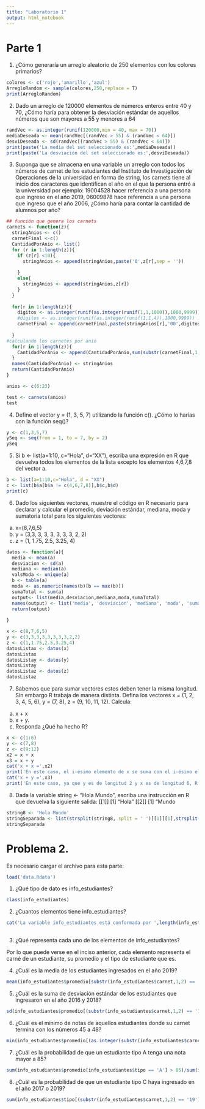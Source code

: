 ---
title: "Laboratorio 1"
output: html_notebook
---
# Parte 1

1. ¿Cómo generaría un arreglo aleatorio de 250 elementos con los 
colores primarios?
```{r}
colores <- c('rojo','amarillo','azul')
ArregloRandom <- sample(colores,250,replace = T)
print(ArregloRandom)
```

2. Dado un arreglo de 120000 elementos de números enteros entre 
40 y 70, ¿Cómo haría para obtener la desviación estándar de 
aquellos números que son mayores a 55 y menores a 64
```{r}
randVec <- as.integer(runif(120000,min = 40, max = 70))
mediaDeseada <- mean(randVec[(randVec > 55) & (randVec < 64)])
desviDeseada <- sd(randVec[(randVec > 55) & (randVec < 64)])
print(paste('La media del set seleccionado es:',mediaDeseada))
print(paste('La desviación del set seleccionado es:',desviDeseada))

```
3. Suponga que se almacena en una variable un arreglo con todos 
los números de carnet de los estudiantes del Instituto de 
Investigación de Operaciones de la universidad en forma de 
string, los carnets tiene al inicio dos caracteres que 
identifican el año en el que la persona entró a la universidad 
por ejemplo: 19004528 hacer referencia a una persona que 
ingreso en el año 2019, 06009878 hace referencia a una persona 
que ingreso que el año 2006, ¿Cómo haría para contar la cantidad 
de alumnos por año? 
```{r}
## función que genera los carnets
carnets <- function(z){
  stringAnios <- c()
  carnetFinal <-c()
  CantidadPorAnio <- list()
  for (r in 1:length(z)){
    if (z[r] <10){
      stringAnios <- append(stringAnios,paste('0',z[r],sep = ''))
      
    }
    else{
      stringAnios <- append(stringAnios,z[r])
    }
  }
  
  for(r in 1:length(z)){
    digitos <- as.integer(runif(as.integer(runif(1,1,1000)),1000,9999))
    #digitos <- as.integer(runif(as.integer(runif(1,1,4)),1000,9999))
    carnetFinal <- append(carnetFinal,paste(stringAnios[r],'00',digitos, sep =''))
    
  }
#calculando los carnetes por anio
  for(r in 1:length(z)){
    CantidadPorAnio <- append(CantidadPorAnio,sum(substr(carnetFinal,1,2) == stringAnios[r]))
  }
  names(CantidadPorAnio) <- stringAnios
  return(CantidadPorAnio)
}
```
```{r}
anios <- c(6:23)

test <- carnets(anios)
test
```

4. Define el vector y = (1, 3, 5, 7) utilizando la función c(). 
¿Cómo lo harías con la función seq()? 
```{r}
y <- c(1,3,5,7)
ySeq <- seq(from = 1, to = 7, by = 2)
ySeq
```
5. Si b <- list(a=1:10, c="Hola", d="XX"), escriba una expresión 
en R que devuelva todos los elementos de la lista excepto los 
elementos 4,6,7,8 del vector a.

```{r warning=FALSE}
b <- list(a=1:10,c="Hola", d = "XX")
c <- list(b$a[b$a != c(4,6,7,8)],b$c,b$d)
print(c)

```


6. Dado los siguientes vectores, muestre el código en R necesario 
para declarar y calcular el promedio, deviación estándar, 
mediana, moda y sumatoria total para los siguientes vectores: \
a. x=(8,7,6,5)
b. y = (3,3, 3, 3, 3, 3, 3, 3, 2, 2) 
c. z = (1, 1.75, 2.5, 3.25, 4)
```{r}
datos <- function(a){
  media <- mean(a)
  desviacion <- sd(a)
  mediana <- median(a)
  valsModa <- unique(a)
  b <- table(a)
  moda <- as.numeric(names(b)[b == max(b)])
  sumaTotal <- sum(a)
  output<- list(media,desviacion,mediana,moda,sumaTotal)
  names(output) <- list('media', 'desviacion', 'mediana', 'moda', 'suma total')
  return(output)
  
}
```

```{r}
x <- c(8,7,6,5)
y <- c(3,3,3,3,3,3,3,3,2,2)
z <- c(1,1.75,2.5,3.25,4)
datosListax <- datos(x)
datosListax
datosListay <- datos(y)
datosListay
datosListaz <- datos(z)
datosListaz

```

7. Sabemos que para sumar vectores estos deben tener la misma 
longitud. Sin embargo R trabaja de manera distinta. Defina los 
vectores x = (1, 2, 3, 4, 5, 6), y = (7, 8), z = (9, 10, 11, 
12). Calcula: 
a. x + x
b. x + y. 
c. Responda ¿Qué ha hecho R?
```{r}
x <- c(1:6)
y <- c(7,8)
z <- c(9:12)
x2 = x + x
x3 = x + y
cat('x + x =',x2)
print('En este caso, el i-ésimo elemento de x se suma con el i-ésimo elemento de x')
cat('x + y =',x3)
print('En este caso, ya que y es de longitud 2 y x es de longitud 6, R repite de manera cíclica la lista y. Genera una lista de longitud 6 de los elementos de y repitiéndolos, y luego realiza la suma')
```
8. Dada la variable string <- "Hola Mundo", escriba una instrucción 
en R que devuelva la siguiente salida: 
 [[1]]
 [1] "Hola"
[[2]]
[1] "Mundo
```{r}
string8 <- 'Hola Mundo'
stringSeparada <- list(strsplit(string8, split = ' ')[[1]][1],strsplit(string8, split = ' ')[[1]][2])
stringSeparada
```

# Problema 2.
Es necesario cargar el archivo para esta parte:
```{r}
load('data.Rdata')
```
1.  ¿Qué tipo de dato es info_estudiantes?
```{r}
class(info_estudiantes)
```

2.  ¿Cuantos elementos tiene info_estudiantes? 
```{r}
cat('La variable info_estudiantes está conformada por ',length(info_estudiantes), 'elementos, llamados: ', names(info_estudiantes), '. Cada uno de estos tiene ', length(info_estudiantes[[1]]),' sub-elementos')
  
```
3.  ¿Qué representa cada uno de los elementos de info_estudiantes?

  Por lo que puede verse en el inciso anterior, cada elemento representa el carné de un estudiante, su promedio y el tipo de estudiante que es.

4. ¿Cuál es la media de los estudiantes ingresados en el año 2019?
```{r}
mean(info_estudiantes$promedio[substr(info_estudiantes$carnet,1,2) == '19'])

```
5.  ¿Cuál es la suma de desviación estándar de los estudiantes que 
ingresaron en el año 2016 y 2018?
```{r}

sd(info_estudiantes$promedio[(substr(info_estudiantes$carnet,1,2) == '18')]) + sd(info_estudiantes$promedio[substr(info_estudiantes$carnet,1,2) == '16'])
```

6.  ¿Cuál es el mínimo de notas de aquellos estudiantes donde su 
carnet termina con los números 45 a 48?
```{r}
min(info_estudiantes$promedio[(as.integer(substr(info_estudiantes$carnet,7,8)) >= 45) &  (as.integer(substr(info_estudiantes$carnet,7,8)) <= 48) ])
```


7.  ¿Cuál es la probabilidad de que un estudiante tipo A tenga una 
nota mayor a 85?
```{r}
sum(info_estudiantes$promedio[info_estudiantes$tipo == 'A'] > 85)/sum(info_estudiantes$tipo == 'A')
```


8.  ¿Cuál es la probabilidad de que un estudiante tipo C haya 
ingresado en el año 2017 o 2019?
```{r}
sum(info_estudiantes$tipo[(substr(info_estudiantes$carnet,1,2) == '19') | (substr(info_estudiantes$carnet,1,2) == '17')] == 'C')/sum(info_estudiantes$tipo == 'C')

```

